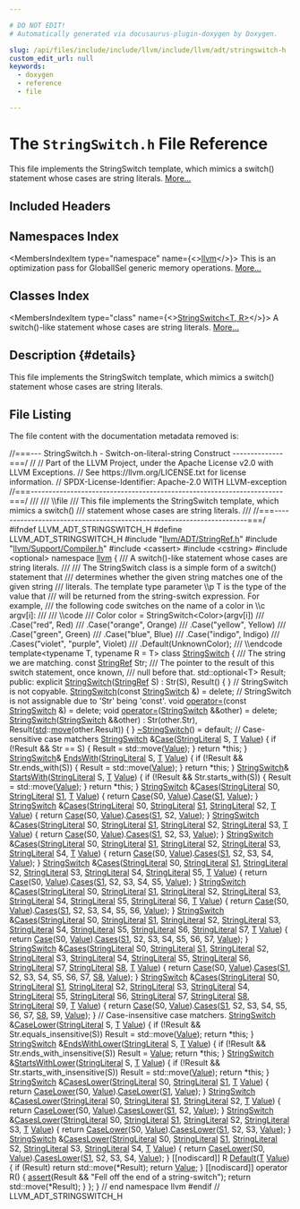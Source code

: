 ```yaml
---

# DO NOT EDIT!
# Automatically generated via docusaurus-plugin-doxygen by Doxygen.

slug: /api/files/include/include/llvm/include/llvm/adt/stringswitch-h
custom_edit_url: null
keywords:
  - doxygen
  - reference
  - file

---
```





# The `StringSwitch.h` File Reference

<DoxygenPage pluginConfig={pluginConfig}>

This file implements the StringSwitch template, which mimics a switch() statement whose cases are string literals. <a href="#details">More...</a>

## Included Headers

<IncludesList>
<IncludesListItem
  filePath="llvm/ADT/StringRef.h"
  permalink="/docs/api/files/include/include/llvm/include/llvm/adt/stringref-h"
  isLocal="true" />
<IncludesListItem
  filePath="llvm/Support/Compiler.h"
  permalink="/docs/api/files/include/include/llvm/include/llvm/support/compiler-h"
  isLocal="true" />
<IncludesListItem
  filePath="cassert"
  permalink=""
  isLocal="false" />
<IncludesListItem
  filePath="cstring"
  permalink=""
  isLocal="false" />
<IncludesListItem
  filePath="optional"
  permalink=""
  isLocal="false" />
</IncludesList>

## Namespaces Index

<MembersIndex>

<MembersIndexItem
  type="namespace"
  name={<><a href="/docs/api/namespaces/llvm">llvm</a></>}>
This is an optimization pass for GlobalISel generic memory operations. <a href="/docs/api/namespaces/llvm/#details">More...</a>
</MembersIndexItem>

</MembersIndex>

## Classes Index

<MembersIndex>

<MembersIndexItem
  type="class"
  name={<><a href="/docs/api/classes/llvm/stringswitch">StringSwitch&lt;T, R&gt;</a></>}>
A switch()-like statement whose cases are string literals. <a href="/docs/api/classes/llvm/stringswitch/#details">More...</a>
</MembersIndexItem>

</MembersIndex>

## Description {#details}

This file implements the StringSwitch template, which mimics a switch() statement whose cases are string literals.

## File Listing

The file content with the documentation metadata removed is:

<ProgramListing>

<Link id="l00001" /><CodeLine lineNumber="1"><Highlight kind="comment">//===--- StringSwitch.h - Switch-on-literal-string Construct --------------===/</Highlight><Highlight kind="normal"></Highlight></CodeLine>
<Link id="l00002" /><CodeLine lineNumber="2"><Highlight kind="normal"></Highlight><Highlight kind="comment">//</Highlight><Highlight kind="normal"></Highlight></CodeLine>
<Link id="l00003" /><CodeLine lineNumber="3"><Highlight kind="normal"></Highlight><Highlight kind="comment">// Part of the LLVM Project, under the Apache License v2.0 with LLVM Exceptions.</Highlight><Highlight kind="normal"></Highlight></CodeLine>
<Link id="l00004" /><CodeLine lineNumber="4"><Highlight kind="normal"></Highlight><Highlight kind="comment">// See https://llvm.org/LICENSE.txt for license information.</Highlight><Highlight kind="normal"></Highlight></CodeLine>
<Link id="l00005" /><CodeLine lineNumber="5"><Highlight kind="normal"></Highlight><Highlight kind="comment">// SPDX-License-Identifier: Apache-2.0 WITH LLVM-exception</Highlight><Highlight kind="normal"></Highlight></CodeLine>
<Link id="l00006" /><CodeLine lineNumber="6"><Highlight kind="normal"></Highlight><Highlight kind="comment">//===----------------------------------------------------------------------===/</Highlight><Highlight kind="comment"></Highlight></CodeLine>
<Link id="l00007" /><CodeLine lineNumber="7"><Highlight kind="comment">///</Highlight></CodeLine>
<Link id="l00008" /><CodeLine lineNumber="8"><Highlight kind="comment">/// \\file</Highlight></CodeLine>
<Link id="l00009" /><CodeLine lineNumber="9"><Highlight kind="comment">///  This file implements the StringSwitch template, which mimics a switch()</Highlight></CodeLine>
<Link id="l00010" /><CodeLine lineNumber="10"><Highlight kind="comment">///  statement whose cases are string literals.</Highlight></CodeLine>
<Link id="l00011" /><CodeLine lineNumber="11"><Highlight kind="comment">///</Highlight><Highlight kind="normal"></Highlight></CodeLine>
<Link id="l00012" /><CodeLine lineNumber="12"><Highlight kind="normal"></Highlight><Highlight kind="comment">//===----------------------------------------------------------------------===/</Highlight><Highlight kind="normal"></Highlight></CodeLine>
<Link id="l00013" /><CodeLine lineNumber="13"><Highlight kind="normal"></Highlight><Highlight kind="preprocessor">#ifndef LLVM&#95;ADT&#95;STRINGSWITCH&#95;H</Highlight><Highlight kind="normal"></Highlight></CodeLine>
<Link id="l00014" /><CodeLine lineNumber="14"><Highlight kind="normal"></Highlight><Highlight kind="preprocessor">#define LLVM&#95;ADT&#95;STRINGSWITCH&#95;H</Highlight><Highlight kind="normal"></Highlight></CodeLine>
<Link id="l00015" /><CodeLine lineNumber="15"><Highlight kind="normal"></Highlight></CodeLine>
<Link id="l00016" /><CodeLine lineNumber="16"><Highlight kind="normal"></Highlight><Highlight kind="preprocessor">#include &quot;<a href="/docs/api/files/include/include/llvm/include/llvm/adt/stringref-h">llvm/ADT/StringRef.h</a>&quot;</Highlight><Highlight kind="normal"></Highlight></CodeLine>
<Link id="l00017" /><CodeLine lineNumber="17"><Highlight kind="normal"></Highlight><Highlight kind="preprocessor">#include &quot;<a href="/docs/api/files/include/include/llvm/include/llvm/support/compiler-h">llvm/Support/Compiler.h</a>&quot;</Highlight><Highlight kind="normal"></Highlight></CodeLine>
<Link id="l00018" /><CodeLine lineNumber="18"><Highlight kind="normal"></Highlight><Highlight kind="preprocessor">#include &lt;cassert&gt;</Highlight><Highlight kind="normal"></Highlight></CodeLine>
<Link id="l00019" /><CodeLine lineNumber="19"><Highlight kind="normal"></Highlight><Highlight kind="preprocessor">#include &lt;cstring&gt;</Highlight><Highlight kind="normal"></Highlight></CodeLine>
<Link id="l00020" /><CodeLine lineNumber="20"><Highlight kind="normal"></Highlight><Highlight kind="preprocessor">#include &lt;optional&gt;</Highlight><Highlight kind="normal"></Highlight></CodeLine>
<Link id="l00021" /><CodeLine lineNumber="21"><Highlight kind="normal"></Highlight></CodeLine>
<Link id="l00022" /><CodeLine lineNumber="22"><Highlight kind="normal"></Highlight><Highlight kind="keyword">namespace </Highlight><Highlight kind="normal"><a href="/docs/api/namespaces/llvm">llvm</a> &#123;</Highlight></CodeLine>
<Link id="l00023" /><CodeLine lineNumber="23"><Highlight kind="normal"></Highlight><Highlight kind="comment"></Highlight></CodeLine>
<Link id="l00024" /><CodeLine lineNumber="24"><Highlight kind="comment">/// A switch()-like statement whose cases are string literals.</Highlight></CodeLine>
<Link id="l00025" /><CodeLine lineNumber="25"><Highlight kind="comment">///</Highlight></CodeLine>
<Link id="l00026" /><CodeLine lineNumber="26"><Highlight kind="comment">/// The StringSwitch class is a simple form of a switch() statement that</Highlight></CodeLine>
<Link id="l00027" /><CodeLine lineNumber="27"><Highlight kind="comment">/// determines whether the given string matches one of the given string</Highlight></CodeLine>
<Link id="l00028" /><CodeLine lineNumber="28"><Highlight kind="comment">/// literals. The template type parameter \\p T is the type of the value that</Highlight></CodeLine>
<Link id="l00029" /><CodeLine lineNumber="29"><Highlight kind="comment">/// will be returned from the string-switch expression. For example,</Highlight></CodeLine>
<Link id="l00030" /><CodeLine lineNumber="30"><Highlight kind="comment">/// the following code switches on the name of a color in \\c argv&#91;i&#93;:</Highlight></CodeLine>
<Link id="l00031" /><CodeLine lineNumber="31"><Highlight kind="comment">///</Highlight></CodeLine>
<Link id="l00032" /><CodeLine lineNumber="32"><Highlight kind="comment">/// \\code</Highlight></CodeLine>
<Link id="l00033" /><CodeLine lineNumber="33"><Highlight kind="comment">/// Color color = StringSwitch&lt;Color&gt;(argv&#91;i&#93;)</Highlight></CodeLine>
<Link id="l00034" /><CodeLine lineNumber="34"><Highlight kind="comment">///   .Case(&quot;red&quot;, Red)</Highlight></CodeLine>
<Link id="l00035" /><CodeLine lineNumber="35"><Highlight kind="comment">///   .Case(&quot;orange&quot;, Orange)</Highlight></CodeLine>
<Link id="l00036" /><CodeLine lineNumber="36"><Highlight kind="comment">///   .Case(&quot;yellow&quot;, Yellow)</Highlight></CodeLine>
<Link id="l00037" /><CodeLine lineNumber="37"><Highlight kind="comment">///   .Case(&quot;green&quot;, Green)</Highlight></CodeLine>
<Link id="l00038" /><CodeLine lineNumber="38"><Highlight kind="comment">///   .Case(&quot;blue&quot;, Blue)</Highlight></CodeLine>
<Link id="l00039" /><CodeLine lineNumber="39"><Highlight kind="comment">///   .Case(&quot;indigo&quot;, Indigo)</Highlight></CodeLine>
<Link id="l00040" /><CodeLine lineNumber="40"><Highlight kind="comment">///   .Cases(&quot;violet&quot;, &quot;purple&quot;, Violet)</Highlight></CodeLine>
<Link id="l00041" /><CodeLine lineNumber="41"><Highlight kind="comment">///   .Default(UnknownColor);</Highlight></CodeLine>
<Link id="l00042" /><CodeLine lineNumber="42"><Highlight kind="comment">/// \\endcode</Highlight><Highlight kind="normal"></Highlight></CodeLine>
<Link id="l00043" /><CodeLine lineNumber="43"><Highlight kind="normal"></Highlight><Highlight kind="keyword">template</Highlight><Highlight kind="normal">&lt;</Highlight><Highlight kind="keyword">typename</Highlight><Highlight kind="normal"> T, </Highlight><Highlight kind="keyword">typename</Highlight><Highlight kind="normal"> R = T&gt;</Highlight></CodeLine>
<Link id="l00044" /><CodeLine lineNumber="44" lineLink="/docs/api/classes/llvm/stringswitch"><Highlight kind="normal"></Highlight><Highlight kind="keyword">class </Highlight><Highlight kind="normal"><a href="/docs/api/classes/llvm/stringswitch/#acb567c28ed2b00f93894c700dab8faea">StringSwitch</a> &#123;</Highlight><Highlight kind="comment"></Highlight></CodeLine>
<Link id="l00045" /><CodeLine lineNumber="45"><Highlight kind="comment">  /// The string we are matching.</Highlight><Highlight kind="normal"></Highlight></CodeLine>
<Link id="l00046" /><CodeLine lineNumber="46"><Highlight kind="normal">  </Highlight><Highlight kind="keyword">const</Highlight><Highlight kind="normal"> <a href="/docs/api/classes/llvm/stringref">StringRef</a> Str;</Highlight></CodeLine>
<Link id="l00047" /><CodeLine lineNumber="47"><Highlight kind="normal"></Highlight><Highlight kind="comment"></Highlight></CodeLine>
<Link id="l00048" /><CodeLine lineNumber="48"><Highlight kind="comment">  /// The pointer to the result of this switch statement, once known,</Highlight></CodeLine>
<Link id="l00049" /><CodeLine lineNumber="49"><Highlight kind="comment">  /// null before that.</Highlight><Highlight kind="normal"></Highlight></CodeLine>
<Link id="l00050" /><CodeLine lineNumber="50"><Highlight kind="normal">  std::optional&lt;T&gt; Result;</Highlight></CodeLine>
<Link id="l00051" /><CodeLine lineNumber="51"><Highlight kind="normal"></Highlight></CodeLine>
<Link id="l00052" /><CodeLine lineNumber="52"><Highlight kind="normal"></Highlight><Highlight kind="keyword">public</Highlight><Highlight kind="normal">:</Highlight></CodeLine>
<Link id="l00053" /><CodeLine lineNumber="53" lineLink="/docs/api/classes/llvm/stringswitch/#acb567c28ed2b00f93894c700dab8faea"><Highlight kind="normal">  </Highlight><Highlight kind="keyword">explicit</Highlight><Highlight kind="normal"> <a href="/docs/api/classes/llvm/stringswitch/#acb567c28ed2b00f93894c700dab8faea">StringSwitch</a>(<a href="/docs/api/classes/llvm/stringref">StringRef</a> S)</Highlight></CodeLine>
<Link id="l00054" /><CodeLine lineNumber="54"><Highlight kind="normal">  : Str(S), Result() &#123; &#125;</Highlight></CodeLine>
<Link id="l00055" /><CodeLine lineNumber="55"><Highlight kind="normal"></Highlight></CodeLine>
<Link id="l00056" /><CodeLine lineNumber="56"><Highlight kind="normal">  </Highlight><Highlight kind="comment">// StringSwitch is not copyable.</Highlight><Highlight kind="normal"></Highlight></CodeLine>
<Link id="l00057" /><CodeLine lineNumber="57" lineLink="/docs/api/classes/llvm/stringswitch/#aa1f692f65bb6d37f16536be4d33e5fd9"><Highlight kind="normal">  <a href="/docs/api/classes/llvm/stringswitch/#aa1f692f65bb6d37f16536be4d33e5fd9">StringSwitch</a>(</Highlight><Highlight kind="keyword">const</Highlight><Highlight kind="normal"> <a href="/docs/api/classes/llvm/stringswitch/#acb567c28ed2b00f93894c700dab8faea">StringSwitch</a> &amp;) = </Highlight><Highlight kind="keyword">delete</Highlight><Highlight kind="normal">;</Highlight></CodeLine>
<Link id="l00058" /><CodeLine lineNumber="58"><Highlight kind="normal"></Highlight></CodeLine>
<Link id="l00059" /><CodeLine lineNumber="59"><Highlight kind="normal">  </Highlight><Highlight kind="comment">// StringSwitch is not assignable due to &#39;Str&#39; being &#39;const&#39;.</Highlight><Highlight kind="normal"></Highlight></CodeLine>
<Link id="l00060" /><CodeLine lineNumber="60" lineLink="/docs/api/classes/llvm/stringswitch/#a525554c22e5ea48df34fc3c413efa1ff"><Highlight kind="normal">  </Highlight><Highlight kind="keywordtype">void</Highlight><Highlight kind="normal"> <a href="/docs/api/classes/llvm/stringswitch/#a525554c22e5ea48df34fc3c413efa1ff">operator=</a>(</Highlight><Highlight kind="keyword">const</Highlight><Highlight kind="normal"> <a href="/docs/api/classes/llvm/stringswitch/#acb567c28ed2b00f93894c700dab8faea">StringSwitch</a> &amp;) = </Highlight><Highlight kind="keyword">delete</Highlight><Highlight kind="normal">;</Highlight></CodeLine>
<Link id="l00061" /><CodeLine lineNumber="61" lineLink="/docs/api/classes/llvm/stringswitch/#ab8d86ca41cdcda4c93aefb8e6a99f3eb"><Highlight kind="normal">  </Highlight><Highlight kind="keywordtype">void</Highlight><Highlight kind="normal"> <a href="/docs/api/classes/llvm/stringswitch/#ab8d86ca41cdcda4c93aefb8e6a99f3eb">operator=</a>(<a href="/docs/api/classes/llvm/stringswitch/#acb567c28ed2b00f93894c700dab8faea">StringSwitch</a> &amp;&amp;other) = </Highlight><Highlight kind="keyword">delete</Highlight><Highlight kind="normal">;</Highlight></CodeLine>
<Link id="l00062" /><CodeLine lineNumber="62"><Highlight kind="normal"></Highlight></CodeLine>
<Link id="l00063" /><CodeLine lineNumber="63" lineLink="/docs/api/classes/llvm/stringswitch/#aab282d4e6799b53447e0e749b2993ecf"><Highlight kind="normal">  <a href="/docs/api/classes/llvm/stringswitch/#aab282d4e6799b53447e0e749b2993ecf">StringSwitch</a>(<a href="/docs/api/classes/llvm/stringswitch/#acb567c28ed2b00f93894c700dab8faea">StringSwitch</a> &amp;&amp;other)</Highlight></CodeLine>
<Link id="l00064" /><CodeLine lineNumber="64"><Highlight kind="normal">    : Str(other.Str), Result(<a href="/docs/api/namespaces/std">std</a>::<a href="/docs/api/namespaces/llvm/#abfc9c7ecf70f66901e439f7c04ef3dbb">move</a>(other.Result)) &#123; &#125;</Highlight></CodeLine>
<Link id="l00065" /><CodeLine lineNumber="65"><Highlight kind="normal"></Highlight></CodeLine>
<Link id="l00066" /><CodeLine lineNumber="66" lineLink="/docs/api/classes/llvm/stringswitch/#af941d113404894ae9c27240ad4748c49"><Highlight kind="normal">  <a href="/docs/api/classes/llvm/stringswitch/#af941d113404894ae9c27240ad4748c49">~StringSwitch</a>() = </Highlight><Highlight kind="keywordflow">default</Highlight><Highlight kind="normal">;</Highlight></CodeLine>
<Link id="l00067" /><CodeLine lineNumber="67"><Highlight kind="normal"></Highlight></CodeLine>
<Link id="l00068" /><CodeLine lineNumber="68"><Highlight kind="normal">  </Highlight><Highlight kind="comment">// Case-sensitive case matchers</Highlight><Highlight kind="normal"></Highlight></CodeLine>
<Link id="l00069" /><CodeLine lineNumber="69" lineLink="/docs/api/classes/llvm/stringswitch/#a3de12858bdbbd0b3da179d508ff2be75"><Highlight kind="normal">  <a href="/docs/api/classes/llvm/stringswitch/#acb567c28ed2b00f93894c700dab8faea">StringSwitch</a> &amp;<a href="/docs/api/classes/llvm/stringswitch/#a3de12858bdbbd0b3da179d508ff2be75">Case</a>(<a href="/docs/api/classes/llvm/stringliteral">StringLiteral</a> S, <a href="/docs/api/files/lib/lib/target/lib/target/mips/mips16isellowering-cpp/#a0acb682b8260ab1c60b918599864e2e5">T</a> <a href="/docs/api/classes/llvm/value">Value</a>) &#123;</Highlight></CodeLine>
<Link id="l00070" /><CodeLine lineNumber="70"><Highlight kind="normal">    </Highlight><Highlight kind="keywordflow">if</Highlight><Highlight kind="normal"> (!Result &amp;&amp; Str == S) &#123;</Highlight></CodeLine>
<Link id="l00071" /><CodeLine lineNumber="71"><Highlight kind="normal">      Result = std::move(<a href="/docs/api/classes/llvm/value">Value</a>);</Highlight></CodeLine>
<Link id="l00072" /><CodeLine lineNumber="72"><Highlight kind="normal">    &#125;</Highlight></CodeLine>
<Link id="l00073" /><CodeLine lineNumber="73"><Highlight kind="normal">    </Highlight><Highlight kind="keywordflow">return</Highlight><Highlight kind="normal"> &#42;</Highlight><Highlight kind="keyword">this</Highlight><Highlight kind="normal">;</Highlight></CodeLine>
<Link id="l00074" /><CodeLine lineNumber="74"><Highlight kind="normal">  &#125;</Highlight></CodeLine>
<Link id="l00075" /><CodeLine lineNumber="75"><Highlight kind="normal"></Highlight></CodeLine>
<Link id="l00076" /><CodeLine lineNumber="76" lineLink="/docs/api/classes/llvm/stringswitch/#aa50a7b1fb270f50ee5fe0db126b9f75f"><Highlight kind="normal">  <a href="/docs/api/classes/llvm/stringswitch/#acb567c28ed2b00f93894c700dab8faea">StringSwitch</a>&amp; <a href="/docs/api/classes/llvm/stringswitch/#aa50a7b1fb270f50ee5fe0db126b9f75f">EndsWith</a>(<a href="/docs/api/classes/llvm/stringliteral">StringLiteral</a> S, <a href="/docs/api/files/lib/lib/target/lib/target/mips/mips16isellowering-cpp/#a0acb682b8260ab1c60b918599864e2e5">T</a> <a href="/docs/api/classes/llvm/value">Value</a>) &#123;</Highlight></CodeLine>
<Link id="l00077" /><CodeLine lineNumber="77"><Highlight kind="normal">    </Highlight><Highlight kind="keywordflow">if</Highlight><Highlight kind="normal"> (!Result &amp;&amp; Str.ends&#95;with(S)) &#123;</Highlight></CodeLine>
<Link id="l00078" /><CodeLine lineNumber="78"><Highlight kind="normal">      Result = std::move(<a href="/docs/api/classes/llvm/value">Value</a>);</Highlight></CodeLine>
<Link id="l00079" /><CodeLine lineNumber="79"><Highlight kind="normal">    &#125;</Highlight></CodeLine>
<Link id="l00080" /><CodeLine lineNumber="80"><Highlight kind="normal">    </Highlight><Highlight kind="keywordflow">return</Highlight><Highlight kind="normal"> &#42;</Highlight><Highlight kind="keyword">this</Highlight><Highlight kind="normal">;</Highlight></CodeLine>
<Link id="l00081" /><CodeLine lineNumber="81"><Highlight kind="normal">  &#125;</Highlight></CodeLine>
<Link id="l00082" /><CodeLine lineNumber="82"><Highlight kind="normal"></Highlight></CodeLine>
<Link id="l00083" /><CodeLine lineNumber="83" lineLink="/docs/api/classes/llvm/stringswitch/#a88e653a89d15149cc7a68f88be360303"><Highlight kind="normal">  <a href="/docs/api/classes/llvm/stringswitch/#acb567c28ed2b00f93894c700dab8faea">StringSwitch</a>&amp; <a href="/docs/api/classes/llvm/stringswitch/#a88e653a89d15149cc7a68f88be360303">StartsWith</a>(<a href="/docs/api/classes/llvm/stringliteral">StringLiteral</a> S, <a href="/docs/api/files/lib/lib/target/lib/target/mips/mips16isellowering-cpp/#a0acb682b8260ab1c60b918599864e2e5">T</a> <a href="/docs/api/classes/llvm/value">Value</a>) &#123;</Highlight></CodeLine>
<Link id="l00084" /><CodeLine lineNumber="84"><Highlight kind="normal">    </Highlight><Highlight kind="keywordflow">if</Highlight><Highlight kind="normal"> (!Result &amp;&amp; Str.starts&#95;with(S)) &#123;</Highlight></CodeLine>
<Link id="l00085" /><CodeLine lineNumber="85"><Highlight kind="normal">      Result = std::move(<a href="/docs/api/classes/llvm/value">Value</a>);</Highlight></CodeLine>
<Link id="l00086" /><CodeLine lineNumber="86"><Highlight kind="normal">    &#125;</Highlight></CodeLine>
<Link id="l00087" /><CodeLine lineNumber="87"><Highlight kind="normal">    </Highlight><Highlight kind="keywordflow">return</Highlight><Highlight kind="normal"> &#42;</Highlight><Highlight kind="keyword">this</Highlight><Highlight kind="normal">;</Highlight></CodeLine>
<Link id="l00088" /><CodeLine lineNumber="88"><Highlight kind="normal">  &#125;</Highlight></CodeLine>
<Link id="l00089" /><CodeLine lineNumber="89"><Highlight kind="normal"></Highlight></CodeLine>
<Link id="l00090" /><CodeLine lineNumber="90" lineLink="/docs/api/classes/llvm/stringswitch/#aa13f802513b39e1e2a7650011e5651d7"><Highlight kind="normal">  <a href="/docs/api/classes/llvm/stringswitch/#acb567c28ed2b00f93894c700dab8faea">StringSwitch</a> &amp;<a href="/docs/api/classes/llvm/stringswitch/#aa13f802513b39e1e2a7650011e5651d7">Cases</a>(<a href="/docs/api/classes/llvm/stringliteral">StringLiteral</a> S0, <a href="/docs/api/classes/llvm/stringliteral">StringLiteral</a> <a href="/docs/api/files/lib/lib/target/lib/target/amdgpu/amdgpulegalizerinfo-cpp/#a22eabd3566ae5f32cb6f594f4f343399">S1</a>, <a href="/docs/api/files/lib/lib/target/lib/target/mips/mips16isellowering-cpp/#a0acb682b8260ab1c60b918599864e2e5">T</a> <a href="/docs/api/classes/llvm/value">Value</a>) &#123;</Highlight></CodeLine>
<Link id="l00091" /><CodeLine lineNumber="91"><Highlight kind="normal">    </Highlight><Highlight kind="keywordflow">return</Highlight><Highlight kind="normal"> <a href="/docs/api/classes/llvm/stringswitch/#a3de12858bdbbd0b3da179d508ff2be75">Case</a>(S0, <a href="/docs/api/classes/llvm/value">Value</a>).<a href="/docs/api/classes/llvm/stringswitch/#a3de12858bdbbd0b3da179d508ff2be75">Case</a>(<a href="/docs/api/files/lib/lib/target/lib/target/amdgpu/amdgpulegalizerinfo-cpp/#a22eabd3566ae5f32cb6f594f4f343399">S1</a>, <a href="/docs/api/classes/llvm/value">Value</a>);</Highlight></CodeLine>
<Link id="l00092" /><CodeLine lineNumber="92"><Highlight kind="normal">  &#125;</Highlight></CodeLine>
<Link id="l00093" /><CodeLine lineNumber="93"><Highlight kind="normal"></Highlight></CodeLine>
<Link id="l00094" /><CodeLine lineNumber="94" lineLink="/docs/api/classes/llvm/stringswitch/#abdc24b10120247d56ec645cb6191fc9a"><Highlight kind="normal">  <a href="/docs/api/classes/llvm/stringswitch/#acb567c28ed2b00f93894c700dab8faea">StringSwitch</a> &amp;<a href="/docs/api/classes/llvm/stringswitch/#abdc24b10120247d56ec645cb6191fc9a">Cases</a>(<a href="/docs/api/classes/llvm/stringliteral">StringLiteral</a> S0, <a href="/docs/api/classes/llvm/stringliteral">StringLiteral</a> <a href="/docs/api/files/lib/lib/target/lib/target/amdgpu/amdgpulegalizerinfo-cpp/#a22eabd3566ae5f32cb6f594f4f343399">S1</a>, <a href="/docs/api/classes/llvm/stringliteral">StringLiteral</a> S2,</Highlight></CodeLine>
<Link id="l00095" /><CodeLine lineNumber="95"><Highlight kind="normal">                      <a href="/docs/api/files/lib/lib/target/lib/target/mips/mips16isellowering-cpp/#a0acb682b8260ab1c60b918599864e2e5">T</a> <a href="/docs/api/classes/llvm/value">Value</a>) &#123;</Highlight></CodeLine>
<Link id="l00096" /><CodeLine lineNumber="96"><Highlight kind="normal">    </Highlight><Highlight kind="keywordflow">return</Highlight><Highlight kind="normal"> <a href="/docs/api/classes/llvm/stringswitch/#a3de12858bdbbd0b3da179d508ff2be75">Case</a>(S0, <a href="/docs/api/classes/llvm/value">Value</a>).<a href="/docs/api/classes/llvm/stringswitch/#aa13f802513b39e1e2a7650011e5651d7">Cases</a>(<a href="/docs/api/files/lib/lib/target/lib/target/amdgpu/amdgpulegalizerinfo-cpp/#a22eabd3566ae5f32cb6f594f4f343399">S1</a>, S2, <a href="/docs/api/classes/llvm/value">Value</a>);</Highlight></CodeLine>
<Link id="l00097" /><CodeLine lineNumber="97"><Highlight kind="normal">  &#125;</Highlight></CodeLine>
<Link id="l00098" /><CodeLine lineNumber="98"><Highlight kind="normal"></Highlight></CodeLine>
<Link id="l00099" /><CodeLine lineNumber="99" lineLink="/docs/api/classes/llvm/stringswitch/#aa3f39f2122c9d75055c8b37401e375cf"><Highlight kind="normal">  <a href="/docs/api/classes/llvm/stringswitch/#acb567c28ed2b00f93894c700dab8faea">StringSwitch</a> &amp;<a href="/docs/api/classes/llvm/stringswitch/#aa3f39f2122c9d75055c8b37401e375cf">Cases</a>(<a href="/docs/api/classes/llvm/stringliteral">StringLiteral</a> S0, <a href="/docs/api/classes/llvm/stringliteral">StringLiteral</a> <a href="/docs/api/files/lib/lib/target/lib/target/amdgpu/amdgpulegalizerinfo-cpp/#a22eabd3566ae5f32cb6f594f4f343399">S1</a>, <a href="/docs/api/classes/llvm/stringliteral">StringLiteral</a> S2,</Highlight></CodeLine>
<Link id="l00100" /><CodeLine lineNumber="100"><Highlight kind="normal">                      <a href="/docs/api/classes/llvm/stringliteral">StringLiteral</a> S3, <a href="/docs/api/files/lib/lib/target/lib/target/mips/mips16isellowering-cpp/#a0acb682b8260ab1c60b918599864e2e5">T</a> <a href="/docs/api/classes/llvm/value">Value</a>) &#123;</Highlight></CodeLine>
<Link id="l00101" /><CodeLine lineNumber="101"><Highlight kind="normal">    </Highlight><Highlight kind="keywordflow">return</Highlight><Highlight kind="normal"> <a href="/docs/api/classes/llvm/stringswitch/#a3de12858bdbbd0b3da179d508ff2be75">Case</a>(S0, <a href="/docs/api/classes/llvm/value">Value</a>).<a href="/docs/api/classes/llvm/stringswitch/#aa13f802513b39e1e2a7650011e5651d7">Cases</a>(<a href="/docs/api/files/lib/lib/target/lib/target/amdgpu/amdgpulegalizerinfo-cpp/#a22eabd3566ae5f32cb6f594f4f343399">S1</a>, S2, S3, <a href="/docs/api/classes/llvm/value">Value</a>);</Highlight></CodeLine>
<Link id="l00102" /><CodeLine lineNumber="102"><Highlight kind="normal">  &#125;</Highlight></CodeLine>
<Link id="l00103" /><CodeLine lineNumber="103"><Highlight kind="normal"></Highlight></CodeLine>
<Link id="l00104" /><CodeLine lineNumber="104" lineLink="/docs/api/classes/llvm/stringswitch/#a491cb4cc33dcafc0c4ef8d15ed04c7f1"><Highlight kind="normal">  <a href="/docs/api/classes/llvm/stringswitch/#acb567c28ed2b00f93894c700dab8faea">StringSwitch</a> &amp;<a href="/docs/api/classes/llvm/stringswitch/#a491cb4cc33dcafc0c4ef8d15ed04c7f1">Cases</a>(<a href="/docs/api/classes/llvm/stringliteral">StringLiteral</a> S0, <a href="/docs/api/classes/llvm/stringliteral">StringLiteral</a> <a href="/docs/api/files/lib/lib/target/lib/target/amdgpu/amdgpulegalizerinfo-cpp/#a22eabd3566ae5f32cb6f594f4f343399">S1</a>, <a href="/docs/api/classes/llvm/stringliteral">StringLiteral</a> S2,</Highlight></CodeLine>
<Link id="l00105" /><CodeLine lineNumber="105"><Highlight kind="normal">                      <a href="/docs/api/classes/llvm/stringliteral">StringLiteral</a> S3, <a href="/docs/api/classes/llvm/stringliteral">StringLiteral</a> S4, <a href="/docs/api/files/lib/lib/target/lib/target/mips/mips16isellowering-cpp/#a0acb682b8260ab1c60b918599864e2e5">T</a> <a href="/docs/api/classes/llvm/value">Value</a>) &#123;</Highlight></CodeLine>
<Link id="l00106" /><CodeLine lineNumber="106"><Highlight kind="normal">    </Highlight><Highlight kind="keywordflow">return</Highlight><Highlight kind="normal"> <a href="/docs/api/classes/llvm/stringswitch/#a3de12858bdbbd0b3da179d508ff2be75">Case</a>(S0, <a href="/docs/api/classes/llvm/value">Value</a>).<a href="/docs/api/classes/llvm/stringswitch/#aa13f802513b39e1e2a7650011e5651d7">Cases</a>(<a href="/docs/api/files/lib/lib/target/lib/target/amdgpu/amdgpulegalizerinfo-cpp/#a22eabd3566ae5f32cb6f594f4f343399">S1</a>, S2, S3, S4, <a href="/docs/api/classes/llvm/value">Value</a>);</Highlight></CodeLine>
<Link id="l00107" /><CodeLine lineNumber="107"><Highlight kind="normal">  &#125;</Highlight></CodeLine>
<Link id="l00108" /><CodeLine lineNumber="108"><Highlight kind="normal"></Highlight></CodeLine>
<Link id="l00109" /><CodeLine lineNumber="109" lineLink="/docs/api/classes/llvm/stringswitch/#a1dd17df30c3b52d1e0f5317faaef4e4e"><Highlight kind="normal">  <a href="/docs/api/classes/llvm/stringswitch/#acb567c28ed2b00f93894c700dab8faea">StringSwitch</a> &amp;<a href="/docs/api/classes/llvm/stringswitch/#a1dd17df30c3b52d1e0f5317faaef4e4e">Cases</a>(<a href="/docs/api/classes/llvm/stringliteral">StringLiteral</a> S0, <a href="/docs/api/classes/llvm/stringliteral">StringLiteral</a> <a href="/docs/api/files/lib/lib/target/lib/target/amdgpu/amdgpulegalizerinfo-cpp/#a22eabd3566ae5f32cb6f594f4f343399">S1</a>, <a href="/docs/api/classes/llvm/stringliteral">StringLiteral</a> S2,</Highlight></CodeLine>
<Link id="l00110" /><CodeLine lineNumber="110"><Highlight kind="normal">                      <a href="/docs/api/classes/llvm/stringliteral">StringLiteral</a> S3, <a href="/docs/api/classes/llvm/stringliteral">StringLiteral</a> S4, <a href="/docs/api/classes/llvm/stringliteral">StringLiteral</a> S5,</Highlight></CodeLine>
<Link id="l00111" /><CodeLine lineNumber="111"><Highlight kind="normal">                      <a href="/docs/api/files/lib/lib/target/lib/target/mips/mips16isellowering-cpp/#a0acb682b8260ab1c60b918599864e2e5">T</a> <a href="/docs/api/classes/llvm/value">Value</a>) &#123;</Highlight></CodeLine>
<Link id="l00112" /><CodeLine lineNumber="112"><Highlight kind="normal">    </Highlight><Highlight kind="keywordflow">return</Highlight><Highlight kind="normal"> <a href="/docs/api/classes/llvm/stringswitch/#a3de12858bdbbd0b3da179d508ff2be75">Case</a>(S0, <a href="/docs/api/classes/llvm/value">Value</a>).<a href="/docs/api/classes/llvm/stringswitch/#aa13f802513b39e1e2a7650011e5651d7">Cases</a>(<a href="/docs/api/files/lib/lib/target/lib/target/amdgpu/amdgpulegalizerinfo-cpp/#a22eabd3566ae5f32cb6f594f4f343399">S1</a>, S2, S3, S4, S5, <a href="/docs/api/classes/llvm/value">Value</a>);</Highlight></CodeLine>
<Link id="l00113" /><CodeLine lineNumber="113"><Highlight kind="normal">  &#125;</Highlight></CodeLine>
<Link id="l00114" /><CodeLine lineNumber="114"><Highlight kind="normal"></Highlight></CodeLine>
<Link id="l00115" /><CodeLine lineNumber="115" lineLink="/docs/api/classes/llvm/stringswitch/#abb7b572d55d25ad0b700231ff2399d98"><Highlight kind="normal">  <a href="/docs/api/classes/llvm/stringswitch/#acb567c28ed2b00f93894c700dab8faea">StringSwitch</a> &amp;<a href="/docs/api/classes/llvm/stringswitch/#abb7b572d55d25ad0b700231ff2399d98">Cases</a>(<a href="/docs/api/classes/llvm/stringliteral">StringLiteral</a> S0, <a href="/docs/api/classes/llvm/stringliteral">StringLiteral</a> <a href="/docs/api/files/lib/lib/target/lib/target/amdgpu/amdgpulegalizerinfo-cpp/#a22eabd3566ae5f32cb6f594f4f343399">S1</a>, <a href="/docs/api/classes/llvm/stringliteral">StringLiteral</a> S2,</Highlight></CodeLine>
<Link id="l00116" /><CodeLine lineNumber="116"><Highlight kind="normal">                      <a href="/docs/api/classes/llvm/stringliteral">StringLiteral</a> S3, <a href="/docs/api/classes/llvm/stringliteral">StringLiteral</a> S4, <a href="/docs/api/classes/llvm/stringliteral">StringLiteral</a> S5,</Highlight></CodeLine>
<Link id="l00117" /><CodeLine lineNumber="117"><Highlight kind="normal">                      <a href="/docs/api/classes/llvm/stringliteral">StringLiteral</a> S6, <a href="/docs/api/files/lib/lib/target/lib/target/mips/mips16isellowering-cpp/#a0acb682b8260ab1c60b918599864e2e5">T</a> <a href="/docs/api/classes/llvm/value">Value</a>) &#123;</Highlight></CodeLine>
<Link id="l00118" /><CodeLine lineNumber="118"><Highlight kind="normal">    </Highlight><Highlight kind="keywordflow">return</Highlight><Highlight kind="normal"> <a href="/docs/api/classes/llvm/stringswitch/#a3de12858bdbbd0b3da179d508ff2be75">Case</a>(S0, <a href="/docs/api/classes/llvm/value">Value</a>).<a href="/docs/api/classes/llvm/stringswitch/#aa13f802513b39e1e2a7650011e5651d7">Cases</a>(<a href="/docs/api/files/lib/lib/target/lib/target/amdgpu/amdgpulegalizerinfo-cpp/#a22eabd3566ae5f32cb6f594f4f343399">S1</a>, S2, S3, S4, S5, S6, <a href="/docs/api/classes/llvm/value">Value</a>);</Highlight></CodeLine>
<Link id="l00119" /><CodeLine lineNumber="119"><Highlight kind="normal">  &#125;</Highlight></CodeLine>
<Link id="l00120" /><CodeLine lineNumber="120"><Highlight kind="normal"></Highlight></CodeLine>
<Link id="l00121" /><CodeLine lineNumber="121" lineLink="/docs/api/classes/llvm/stringswitch/#aa8aef18351d47bdceacdb1da1f7af2c7"><Highlight kind="normal">  <a href="/docs/api/classes/llvm/stringswitch/#acb567c28ed2b00f93894c700dab8faea">StringSwitch</a> &amp;<a href="/docs/api/classes/llvm/stringswitch/#aa8aef18351d47bdceacdb1da1f7af2c7">Cases</a>(<a href="/docs/api/classes/llvm/stringliteral">StringLiteral</a> S0, <a href="/docs/api/classes/llvm/stringliteral">StringLiteral</a> <a href="/docs/api/files/lib/lib/target/lib/target/amdgpu/amdgpulegalizerinfo-cpp/#a22eabd3566ae5f32cb6f594f4f343399">S1</a>, <a href="/docs/api/classes/llvm/stringliteral">StringLiteral</a> S2,</Highlight></CodeLine>
<Link id="l00122" /><CodeLine lineNumber="122"><Highlight kind="normal">                      <a href="/docs/api/classes/llvm/stringliteral">StringLiteral</a> S3, <a href="/docs/api/classes/llvm/stringliteral">StringLiteral</a> S4, <a href="/docs/api/classes/llvm/stringliteral">StringLiteral</a> S5,</Highlight></CodeLine>
<Link id="l00123" /><CodeLine lineNumber="123"><Highlight kind="normal">                      <a href="/docs/api/classes/llvm/stringliteral">StringLiteral</a> S6, <a href="/docs/api/classes/llvm/stringliteral">StringLiteral</a> S7, <a href="/docs/api/files/lib/lib/target/lib/target/mips/mips16isellowering-cpp/#a0acb682b8260ab1c60b918599864e2e5">T</a> <a href="/docs/api/classes/llvm/value">Value</a>) &#123;</Highlight></CodeLine>
<Link id="l00124" /><CodeLine lineNumber="124"><Highlight kind="normal">    </Highlight><Highlight kind="keywordflow">return</Highlight><Highlight kind="normal"> <a href="/docs/api/classes/llvm/stringswitch/#a3de12858bdbbd0b3da179d508ff2be75">Case</a>(S0, <a href="/docs/api/classes/llvm/value">Value</a>).<a href="/docs/api/classes/llvm/stringswitch/#aa13f802513b39e1e2a7650011e5651d7">Cases</a>(<a href="/docs/api/files/lib/lib/target/lib/target/amdgpu/amdgpulegalizerinfo-cpp/#a22eabd3566ae5f32cb6f594f4f343399">S1</a>, S2, S3, S4, S5, S6, S7, <a href="/docs/api/classes/llvm/value">Value</a>);</Highlight></CodeLine>
<Link id="l00125" /><CodeLine lineNumber="125"><Highlight kind="normal">  &#125;</Highlight></CodeLine>
<Link id="l00126" /><CodeLine lineNumber="126"><Highlight kind="normal"></Highlight></CodeLine>
<Link id="l00127" /><CodeLine lineNumber="127" lineLink="/docs/api/classes/llvm/stringswitch/#a931ede9419864a545b6b679c025b5bb1"><Highlight kind="normal">  <a href="/docs/api/classes/llvm/stringswitch/#acb567c28ed2b00f93894c700dab8faea">StringSwitch</a> &amp;<a href="/docs/api/classes/llvm/stringswitch/#a931ede9419864a545b6b679c025b5bb1">Cases</a>(<a href="/docs/api/classes/llvm/stringliteral">StringLiteral</a> S0, <a href="/docs/api/classes/llvm/stringliteral">StringLiteral</a> <a href="/docs/api/files/lib/lib/target/lib/target/amdgpu/amdgpulegalizerinfo-cpp/#a22eabd3566ae5f32cb6f594f4f343399">S1</a>, <a href="/docs/api/classes/llvm/stringliteral">StringLiteral</a> S2,</Highlight></CodeLine>
<Link id="l00128" /><CodeLine lineNumber="128"><Highlight kind="normal">                      <a href="/docs/api/classes/llvm/stringliteral">StringLiteral</a> S3, <a href="/docs/api/classes/llvm/stringliteral">StringLiteral</a> S4, <a href="/docs/api/classes/llvm/stringliteral">StringLiteral</a> S5,</Highlight></CodeLine>
<Link id="l00129" /><CodeLine lineNumber="129"><Highlight kind="normal">                      <a href="/docs/api/classes/llvm/stringliteral">StringLiteral</a> S6, <a href="/docs/api/classes/llvm/stringliteral">StringLiteral</a> S7, <a href="/docs/api/classes/llvm/stringliteral">StringLiteral</a> <a href="/docs/api/files/lib/lib/target/lib/target/amdgpu/amdgpulegalizerinfo-cpp/#af00ba7c018760702ba16a5009cec810c">S8</a>,</Highlight></CodeLine>
<Link id="l00130" /><CodeLine lineNumber="130"><Highlight kind="normal">                      <a href="/docs/api/files/lib/lib/target/lib/target/mips/mips16isellowering-cpp/#a0acb682b8260ab1c60b918599864e2e5">T</a> <a href="/docs/api/classes/llvm/value">Value</a>) &#123;</Highlight></CodeLine>
<Link id="l00131" /><CodeLine lineNumber="131"><Highlight kind="normal">    </Highlight><Highlight kind="keywordflow">return</Highlight><Highlight kind="normal"> <a href="/docs/api/classes/llvm/stringswitch/#a3de12858bdbbd0b3da179d508ff2be75">Case</a>(S0, <a href="/docs/api/classes/llvm/value">Value</a>).<a href="/docs/api/classes/llvm/stringswitch/#aa13f802513b39e1e2a7650011e5651d7">Cases</a>(<a href="/docs/api/files/lib/lib/target/lib/target/amdgpu/amdgpulegalizerinfo-cpp/#a22eabd3566ae5f32cb6f594f4f343399">S1</a>, S2, S3, S4, S5, S6, S7, <a href="/docs/api/files/lib/lib/target/lib/target/amdgpu/amdgpulegalizerinfo-cpp/#af00ba7c018760702ba16a5009cec810c">S8</a>, <a href="/docs/api/classes/llvm/value">Value</a>);</Highlight></CodeLine>
<Link id="l00132" /><CodeLine lineNumber="132"><Highlight kind="normal">  &#125;</Highlight></CodeLine>
<Link id="l00133" /><CodeLine lineNumber="133"><Highlight kind="normal"></Highlight></CodeLine>
<Link id="l00134" /><CodeLine lineNumber="134" lineLink="/docs/api/classes/llvm/stringswitch/#ae160b30f330ff80aca770eccbd622bb0"><Highlight kind="normal">  <a href="/docs/api/classes/llvm/stringswitch/#acb567c28ed2b00f93894c700dab8faea">StringSwitch</a> &amp;<a href="/docs/api/classes/llvm/stringswitch/#ae160b30f330ff80aca770eccbd622bb0">Cases</a>(<a href="/docs/api/classes/llvm/stringliteral">StringLiteral</a> S0, <a href="/docs/api/classes/llvm/stringliteral">StringLiteral</a> <a href="/docs/api/files/lib/lib/target/lib/target/amdgpu/amdgpulegalizerinfo-cpp/#a22eabd3566ae5f32cb6f594f4f343399">S1</a>, <a href="/docs/api/classes/llvm/stringliteral">StringLiteral</a> S2,</Highlight></CodeLine>
<Link id="l00135" /><CodeLine lineNumber="135"><Highlight kind="normal">                      <a href="/docs/api/classes/llvm/stringliteral">StringLiteral</a> S3, <a href="/docs/api/classes/llvm/stringliteral">StringLiteral</a> S4, <a href="/docs/api/classes/llvm/stringliteral">StringLiteral</a> S5,</Highlight></CodeLine>
<Link id="l00136" /><CodeLine lineNumber="136"><Highlight kind="normal">                      <a href="/docs/api/classes/llvm/stringliteral">StringLiteral</a> S6, <a href="/docs/api/classes/llvm/stringliteral">StringLiteral</a> S7, <a href="/docs/api/classes/llvm/stringliteral">StringLiteral</a> <a href="/docs/api/files/lib/lib/target/lib/target/amdgpu/amdgpulegalizerinfo-cpp/#af00ba7c018760702ba16a5009cec810c">S8</a>,</Highlight></CodeLine>
<Link id="l00137" /><CodeLine lineNumber="137"><Highlight kind="normal">                      <a href="/docs/api/classes/llvm/stringliteral">StringLiteral</a> S9, <a href="/docs/api/files/lib/lib/target/lib/target/mips/mips16isellowering-cpp/#a0acb682b8260ab1c60b918599864e2e5">T</a> <a href="/docs/api/classes/llvm/value">Value</a>) &#123;</Highlight></CodeLine>
<Link id="l00138" /><CodeLine lineNumber="138"><Highlight kind="normal">    </Highlight><Highlight kind="keywordflow">return</Highlight><Highlight kind="normal"> <a href="/docs/api/classes/llvm/stringswitch/#a3de12858bdbbd0b3da179d508ff2be75">Case</a>(S0, <a href="/docs/api/classes/llvm/value">Value</a>).<a href="/docs/api/classes/llvm/stringswitch/#aa13f802513b39e1e2a7650011e5651d7">Cases</a>(<a href="/docs/api/files/lib/lib/target/lib/target/amdgpu/amdgpulegalizerinfo-cpp/#a22eabd3566ae5f32cb6f594f4f343399">S1</a>, S2, S3, S4, S5, S6, S7, <a href="/docs/api/files/lib/lib/target/lib/target/amdgpu/amdgpulegalizerinfo-cpp/#af00ba7c018760702ba16a5009cec810c">S8</a>, S9, <a href="/docs/api/classes/llvm/value">Value</a>);</Highlight></CodeLine>
<Link id="l00139" /><CodeLine lineNumber="139"><Highlight kind="normal">  &#125;</Highlight></CodeLine>
<Link id="l00140" /><CodeLine lineNumber="140"><Highlight kind="normal"></Highlight></CodeLine>
<Link id="l00141" /><CodeLine lineNumber="141"><Highlight kind="normal">  </Highlight><Highlight kind="comment">// Case-insensitive case matchers.</Highlight><Highlight kind="normal"></Highlight></CodeLine>
<Link id="l00142" /><CodeLine lineNumber="142" lineLink="/docs/api/classes/llvm/stringswitch/#a36af5d2d51b08d83d76264dc33746e8d"><Highlight kind="normal">  <a href="/docs/api/classes/llvm/stringswitch/#acb567c28ed2b00f93894c700dab8faea">StringSwitch</a> &amp;<a href="/docs/api/classes/llvm/stringswitch/#a36af5d2d51b08d83d76264dc33746e8d">CaseLower</a>(<a href="/docs/api/classes/llvm/stringliteral">StringLiteral</a> S, <a href="/docs/api/files/lib/lib/target/lib/target/mips/mips16isellowering-cpp/#a0acb682b8260ab1c60b918599864e2e5">T</a> <a href="/docs/api/classes/llvm/value">Value</a>) &#123;</Highlight></CodeLine>
<Link id="l00143" /><CodeLine lineNumber="143"><Highlight kind="normal">    </Highlight><Highlight kind="keywordflow">if</Highlight><Highlight kind="normal"> (!Result &amp;&amp; Str.equals&#95;insensitive(S))</Highlight></CodeLine>
<Link id="l00144" /><CodeLine lineNumber="144"><Highlight kind="normal">      Result = std::move(<a href="/docs/api/classes/llvm/value">Value</a>);</Highlight></CodeLine>
<Link id="l00145" /><CodeLine lineNumber="145"><Highlight kind="normal"></Highlight></CodeLine>
<Link id="l00146" /><CodeLine lineNumber="146"><Highlight kind="normal">    </Highlight><Highlight kind="keywordflow">return</Highlight><Highlight kind="normal"> &#42;</Highlight><Highlight kind="keyword">this</Highlight><Highlight kind="normal">;</Highlight></CodeLine>
<Link id="l00147" /><CodeLine lineNumber="147"><Highlight kind="normal">  &#125;</Highlight></CodeLine>
<Link id="l00148" /><CodeLine lineNumber="148"><Highlight kind="normal"></Highlight></CodeLine>
<Link id="l00149" /><CodeLine lineNumber="149" lineLink="/docs/api/classes/llvm/stringswitch/#a26f67aa26109e982724285750a39fdb9"><Highlight kind="normal">  <a href="/docs/api/classes/llvm/stringswitch/#acb567c28ed2b00f93894c700dab8faea">StringSwitch</a> &amp;<a href="/docs/api/classes/llvm/stringswitch/#a26f67aa26109e982724285750a39fdb9">EndsWithLower</a>(<a href="/docs/api/classes/llvm/stringliteral">StringLiteral</a> S, <a href="/docs/api/files/lib/lib/target/lib/target/mips/mips16isellowering-cpp/#a0acb682b8260ab1c60b918599864e2e5">T</a> <a href="/docs/api/classes/llvm/value">Value</a>) &#123;</Highlight></CodeLine>
<Link id="l00150" /><CodeLine lineNumber="150"><Highlight kind="normal">    </Highlight><Highlight kind="keywordflow">if</Highlight><Highlight kind="normal"> (!Result &amp;&amp; Str.ends&#95;with&#95;insensitive(S))</Highlight></CodeLine>
<Link id="l00151" /><CodeLine lineNumber="151"><Highlight kind="normal">      Result = <a href="/docs/api/classes/llvm/value">Value</a>;</Highlight></CodeLine>
<Link id="l00152" /><CodeLine lineNumber="152"><Highlight kind="normal"></Highlight></CodeLine>
<Link id="l00153" /><CodeLine lineNumber="153"><Highlight kind="normal">    </Highlight><Highlight kind="keywordflow">return</Highlight><Highlight kind="normal"> &#42;</Highlight><Highlight kind="keyword">this</Highlight><Highlight kind="normal">;</Highlight></CodeLine>
<Link id="l00154" /><CodeLine lineNumber="154"><Highlight kind="normal">  &#125;</Highlight></CodeLine>
<Link id="l00155" /><CodeLine lineNumber="155"><Highlight kind="normal"></Highlight></CodeLine>
<Link id="l00156" /><CodeLine lineNumber="156" lineLink="/docs/api/classes/llvm/stringswitch/#a2a3f855f53939cc944792516f0fc8205"><Highlight kind="normal">  <a href="/docs/api/classes/llvm/stringswitch/#acb567c28ed2b00f93894c700dab8faea">StringSwitch</a> &amp;<a href="/docs/api/classes/llvm/stringswitch/#a2a3f855f53939cc944792516f0fc8205">StartsWithLower</a>(<a href="/docs/api/classes/llvm/stringliteral">StringLiteral</a> S, <a href="/docs/api/files/lib/lib/target/lib/target/mips/mips16isellowering-cpp/#a0acb682b8260ab1c60b918599864e2e5">T</a> <a href="/docs/api/classes/llvm/value">Value</a>) &#123;</Highlight></CodeLine>
<Link id="l00157" /><CodeLine lineNumber="157"><Highlight kind="normal">    </Highlight><Highlight kind="keywordflow">if</Highlight><Highlight kind="normal"> (!Result &amp;&amp; Str.starts&#95;with&#95;insensitive(S))</Highlight></CodeLine>
<Link id="l00158" /><CodeLine lineNumber="158"><Highlight kind="normal">      Result = std::move(<a href="/docs/api/classes/llvm/value">Value</a>);</Highlight></CodeLine>
<Link id="l00159" /><CodeLine lineNumber="159"><Highlight kind="normal"></Highlight></CodeLine>
<Link id="l00160" /><CodeLine lineNumber="160"><Highlight kind="normal">    </Highlight><Highlight kind="keywordflow">return</Highlight><Highlight kind="normal"> &#42;</Highlight><Highlight kind="keyword">this</Highlight><Highlight kind="normal">;</Highlight></CodeLine>
<Link id="l00161" /><CodeLine lineNumber="161"><Highlight kind="normal">  &#125;</Highlight></CodeLine>
<Link id="l00162" /><CodeLine lineNumber="162"><Highlight kind="normal"></Highlight></CodeLine>
<Link id="l00163" /><CodeLine lineNumber="163" lineLink="/docs/api/classes/llvm/stringswitch/#a4544df2c19074824906281761017ddfc"><Highlight kind="normal">  <a href="/docs/api/classes/llvm/stringswitch/#acb567c28ed2b00f93894c700dab8faea">StringSwitch</a> &amp;<a href="/docs/api/classes/llvm/stringswitch/#a4544df2c19074824906281761017ddfc">CasesLower</a>(<a href="/docs/api/classes/llvm/stringliteral">StringLiteral</a> S0, <a href="/docs/api/classes/llvm/stringliteral">StringLiteral</a> <a href="/docs/api/files/lib/lib/target/lib/target/amdgpu/amdgpulegalizerinfo-cpp/#a22eabd3566ae5f32cb6f594f4f343399">S1</a>, <a href="/docs/api/files/lib/lib/target/lib/target/mips/mips16isellowering-cpp/#a0acb682b8260ab1c60b918599864e2e5">T</a> <a href="/docs/api/classes/llvm/value">Value</a>) &#123;</Highlight></CodeLine>
<Link id="l00164" /><CodeLine lineNumber="164"><Highlight kind="normal">    </Highlight><Highlight kind="keywordflow">return</Highlight><Highlight kind="normal"> <a href="/docs/api/classes/llvm/stringswitch/#a36af5d2d51b08d83d76264dc33746e8d">CaseLower</a>(S0, <a href="/docs/api/classes/llvm/value">Value</a>).<a href="/docs/api/classes/llvm/stringswitch/#a36af5d2d51b08d83d76264dc33746e8d">CaseLower</a>(<a href="/docs/api/files/lib/lib/target/lib/target/amdgpu/amdgpulegalizerinfo-cpp/#a22eabd3566ae5f32cb6f594f4f343399">S1</a>, <a href="/docs/api/classes/llvm/value">Value</a>);</Highlight></CodeLine>
<Link id="l00165" /><CodeLine lineNumber="165"><Highlight kind="normal">  &#125;</Highlight></CodeLine>
<Link id="l00166" /><CodeLine lineNumber="166"><Highlight kind="normal"></Highlight></CodeLine>
<Link id="l00167" /><CodeLine lineNumber="167" lineLink="/docs/api/classes/llvm/stringswitch/#aefa06ebc7b4fbf480129276bb50d6811"><Highlight kind="normal">  <a href="/docs/api/classes/llvm/stringswitch/#acb567c28ed2b00f93894c700dab8faea">StringSwitch</a> &amp;<a href="/docs/api/classes/llvm/stringswitch/#aefa06ebc7b4fbf480129276bb50d6811">CasesLower</a>(<a href="/docs/api/classes/llvm/stringliteral">StringLiteral</a> S0, <a href="/docs/api/classes/llvm/stringliteral">StringLiteral</a> <a href="/docs/api/files/lib/lib/target/lib/target/amdgpu/amdgpulegalizerinfo-cpp/#a22eabd3566ae5f32cb6f594f4f343399">S1</a>, <a href="/docs/api/classes/llvm/stringliteral">StringLiteral</a> S2,</Highlight></CodeLine>
<Link id="l00168" /><CodeLine lineNumber="168"><Highlight kind="normal">                           <a href="/docs/api/files/lib/lib/target/lib/target/mips/mips16isellowering-cpp/#a0acb682b8260ab1c60b918599864e2e5">T</a> <a href="/docs/api/classes/llvm/value">Value</a>) &#123;</Highlight></CodeLine>
<Link id="l00169" /><CodeLine lineNumber="169"><Highlight kind="normal">    </Highlight><Highlight kind="keywordflow">return</Highlight><Highlight kind="normal"> <a href="/docs/api/classes/llvm/stringswitch/#a36af5d2d51b08d83d76264dc33746e8d">CaseLower</a>(S0, <a href="/docs/api/classes/llvm/value">Value</a>).<a href="/docs/api/classes/llvm/stringswitch/#a4544df2c19074824906281761017ddfc">CasesLower</a>(<a href="/docs/api/files/lib/lib/target/lib/target/amdgpu/amdgpulegalizerinfo-cpp/#a22eabd3566ae5f32cb6f594f4f343399">S1</a>, S2, <a href="/docs/api/classes/llvm/value">Value</a>);</Highlight></CodeLine>
<Link id="l00170" /><CodeLine lineNumber="170"><Highlight kind="normal">  &#125;</Highlight></CodeLine>
<Link id="l00171" /><CodeLine lineNumber="171"><Highlight kind="normal"></Highlight></CodeLine>
<Link id="l00172" /><CodeLine lineNumber="172" lineLink="/docs/api/classes/llvm/stringswitch/#a58074239a30b92c33aeba30b27edb376"><Highlight kind="normal">  <a href="/docs/api/classes/llvm/stringswitch/#acb567c28ed2b00f93894c700dab8faea">StringSwitch</a> &amp;<a href="/docs/api/classes/llvm/stringswitch/#a58074239a30b92c33aeba30b27edb376">CasesLower</a>(<a href="/docs/api/classes/llvm/stringliteral">StringLiteral</a> S0, <a href="/docs/api/classes/llvm/stringliteral">StringLiteral</a> <a href="/docs/api/files/lib/lib/target/lib/target/amdgpu/amdgpulegalizerinfo-cpp/#a22eabd3566ae5f32cb6f594f4f343399">S1</a>, <a href="/docs/api/classes/llvm/stringliteral">StringLiteral</a> S2,</Highlight></CodeLine>
<Link id="l00173" /><CodeLine lineNumber="173"><Highlight kind="normal">                           <a href="/docs/api/classes/llvm/stringliteral">StringLiteral</a> S3, <a href="/docs/api/files/lib/lib/target/lib/target/mips/mips16isellowering-cpp/#a0acb682b8260ab1c60b918599864e2e5">T</a> <a href="/docs/api/classes/llvm/value">Value</a>) &#123;</Highlight></CodeLine>
<Link id="l00174" /><CodeLine lineNumber="174"><Highlight kind="normal">    </Highlight><Highlight kind="keywordflow">return</Highlight><Highlight kind="normal"> <a href="/docs/api/classes/llvm/stringswitch/#a36af5d2d51b08d83d76264dc33746e8d">CaseLower</a>(S0, <a href="/docs/api/classes/llvm/value">Value</a>).<a href="/docs/api/classes/llvm/stringswitch/#a4544df2c19074824906281761017ddfc">CasesLower</a>(<a href="/docs/api/files/lib/lib/target/lib/target/amdgpu/amdgpulegalizerinfo-cpp/#a22eabd3566ae5f32cb6f594f4f343399">S1</a>, S2, S3, <a href="/docs/api/classes/llvm/value">Value</a>);</Highlight></CodeLine>
<Link id="l00175" /><CodeLine lineNumber="175"><Highlight kind="normal">  &#125;</Highlight></CodeLine>
<Link id="l00176" /><CodeLine lineNumber="176"><Highlight kind="normal"></Highlight></CodeLine>
<Link id="l00177" /><CodeLine lineNumber="177" lineLink="/docs/api/classes/llvm/stringswitch/#a1a88c815228a7c3609d4ef20daaf8554"><Highlight kind="normal">  <a href="/docs/api/classes/llvm/stringswitch/#acb567c28ed2b00f93894c700dab8faea">StringSwitch</a> &amp;<a href="/docs/api/classes/llvm/stringswitch/#a1a88c815228a7c3609d4ef20daaf8554">CasesLower</a>(<a href="/docs/api/classes/llvm/stringliteral">StringLiteral</a> S0, <a href="/docs/api/classes/llvm/stringliteral">StringLiteral</a> <a href="/docs/api/files/lib/lib/target/lib/target/amdgpu/amdgpulegalizerinfo-cpp/#a22eabd3566ae5f32cb6f594f4f343399">S1</a>, <a href="/docs/api/classes/llvm/stringliteral">StringLiteral</a> S2,</Highlight></CodeLine>
<Link id="l00178" /><CodeLine lineNumber="178"><Highlight kind="normal">                           <a href="/docs/api/classes/llvm/stringliteral">StringLiteral</a> S3, <a href="/docs/api/classes/llvm/stringliteral">StringLiteral</a> S4, <a href="/docs/api/files/lib/lib/target/lib/target/mips/mips16isellowering-cpp/#a0acb682b8260ab1c60b918599864e2e5">T</a> <a href="/docs/api/classes/llvm/value">Value</a>) &#123;</Highlight></CodeLine>
<Link id="l00179" /><CodeLine lineNumber="179"><Highlight kind="normal">    </Highlight><Highlight kind="keywordflow">return</Highlight><Highlight kind="normal"> <a href="/docs/api/classes/llvm/stringswitch/#a36af5d2d51b08d83d76264dc33746e8d">CaseLower</a>(S0, <a href="/docs/api/classes/llvm/value">Value</a>).<a href="/docs/api/classes/llvm/stringswitch/#a4544df2c19074824906281761017ddfc">CasesLower</a>(<a href="/docs/api/files/lib/lib/target/lib/target/amdgpu/amdgpulegalizerinfo-cpp/#a22eabd3566ae5f32cb6f594f4f343399">S1</a>, S2, S3, S4, <a href="/docs/api/classes/llvm/value">Value</a>);</Highlight></CodeLine>
<Link id="l00180" /><CodeLine lineNumber="180"><Highlight kind="normal">  &#125;</Highlight></CodeLine>
<Link id="l00181" /><CodeLine lineNumber="181"><Highlight kind="normal"></Highlight></CodeLine>
<Link id="l00182" /><CodeLine lineNumber="182" lineLink="/docs/api/classes/llvm/stringswitch/#a7f0e82e8a818ca43926fceb49be81661"><Highlight kind="normal">  &#91;&#91;nodiscard&#93;&#93; R <a href="/docs/api/classes/llvm/stringswitch/#a7f0e82e8a818ca43926fceb49be81661">Default</a>(<a href="/docs/api/files/lib/lib/target/lib/target/mips/mips16isellowering-cpp/#a0acb682b8260ab1c60b918599864e2e5">T</a> <a href="/docs/api/classes/llvm/value">Value</a>) &#123;</Highlight></CodeLine>
<Link id="l00183" /><CodeLine lineNumber="183"><Highlight kind="normal">    </Highlight><Highlight kind="keywordflow">if</Highlight><Highlight kind="normal"> (Result)</Highlight></CodeLine>
<Link id="l00184" /><CodeLine lineNumber="184"><Highlight kind="normal">      </Highlight><Highlight kind="keywordflow">return</Highlight><Highlight kind="normal"> std::move(&#42;Result);</Highlight></CodeLine>
<Link id="l00185" /><CodeLine lineNumber="185"><Highlight kind="normal">    </Highlight><Highlight kind="keywordflow">return</Highlight><Highlight kind="normal"> <a href="/docs/api/classes/llvm/value">Value</a>;</Highlight></CodeLine>
<Link id="l00186" /><CodeLine lineNumber="186"><Highlight kind="normal">  &#125;</Highlight></CodeLine>
<Link id="l00187" /><CodeLine lineNumber="187"><Highlight kind="normal"></Highlight></CodeLine>
<Link id="l00188" /><CodeLine lineNumber="188" lineLink="/docs/api/classes/llvm/stringswitch/#a4901c18875ca5c40c372512a833c1785"><Highlight kind="normal">  &#91;&#91;nodiscard&#93;&#93; </Highlight><Highlight kind="keyword">operator</Highlight><Highlight kind="normal"> R() &#123;</Highlight></CodeLine>
<Link id="l00189" /><CodeLine lineNumber="189"><Highlight kind="normal">    <a href="/docs/api/files/lib/lib/target/lib/target/amdgpu/silowercontrolflow-cpp/#a4868c5d81c5ccc98c47aeab6244346a0">assert</a>(Result &amp;&amp; </Highlight><Highlight kind="stringliteral">&quot;Fell off the end of a string-switch&quot;</Highlight><Highlight kind="normal">);</Highlight></CodeLine>
<Link id="l00190" /><CodeLine lineNumber="190"><Highlight kind="normal">    </Highlight><Highlight kind="keywordflow">return</Highlight><Highlight kind="normal"> std::move(&#42;Result);</Highlight></CodeLine>
<Link id="l00191" /><CodeLine lineNumber="191"><Highlight kind="normal">  &#125;</Highlight></CodeLine>
<Link id="l00192" /><CodeLine lineNumber="192"><Highlight kind="normal">&#125;;</Highlight></CodeLine>
<Link id="l00193" /><CodeLine lineNumber="193"><Highlight kind="normal"></Highlight></CodeLine>
<Link id="l00194" /><CodeLine lineNumber="194"><Highlight kind="normal">&#125; </Highlight><Highlight kind="comment">// end namespace llvm</Highlight><Highlight kind="normal"></Highlight></CodeLine>
<Link id="l00195" /><CodeLine lineNumber="195"><Highlight kind="normal"></Highlight></CodeLine>
<Link id="l00196" /><CodeLine lineNumber="196"><Highlight kind="normal"></Highlight><Highlight kind="preprocessor">#endif </Highlight><Highlight kind="comment">// LLVM&#95;ADT&#95;STRINGSWITCH&#95;H</Highlight><Highlight kind="normal"></Highlight></CodeLine>

</ProgramListing>


</DoxygenPage>
